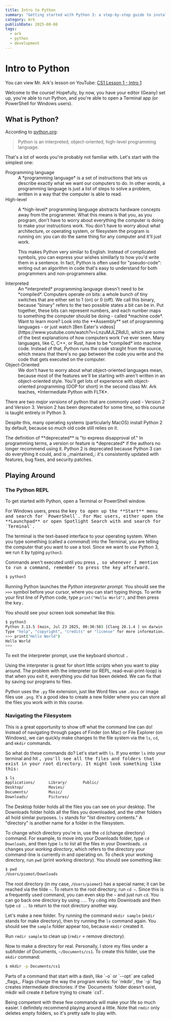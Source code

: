 ```yaml
---
title: Intro to Python
summary: "Getting started with Python 3: a step-by-step guide to installing tools"
category: Ark
publishDate: 2025-08-08
tags:
  - ark
  - python
  - development
---
```




# Intro to Python

<Callout type="info">
  <p class="flex items-center">
    You can view Mr. Ark's lesson on YouTube:
    <a
      href="https://www.youtube.com/watch?v=0cdcKLH7vyc"
      class="ms-1 inline-flex items-center gap-2 rounded-lg bg-gray-200 px-2 hover:bg-gray-300"
    >
      <span class="inline-block size-4 align-middle">
        <YtLogo class="block h-full w-full" />
      </span>
      CS1 Lesson 1 - Intro 1
    </a>
  </p>
</Callout>

Welcome to the course! Hopefully, by now, you have your editor (Geany) set up, you're able to run Python,
and you're able to open a Terminal app (or PowerShell for Windows users).

## What is Python?

According to [python.org](https://www.python.org/doc/essays/blurb):

> Python is an interpreted, object-oriented, high-level programming language.

That's a lot of words you're probably not familiar with. Let's start with the simplest one:

<dl>
  <dt>Programming language</dt>
  <dd>A *programming language* is a set of instructions that lets us describe exactly 
    what we want our computers to do. In other words, a programming language is just a 
    list of steps to solve a problem, written in a way that the computer is able to read.</dd>

<dt>High-level</dt>
<dd>
  <p>
    A *high-level* programming language abstracts hardware concepts away from the programmer. What this means is that
    you, as you program, don't have to worry about everything the computer is doing to make your instructions work. You
    don't have to worry about what architecture, or operating system, or filesystem the program is running on: you can
    do the same thing for any computer and it'll just work.
  </p>
  <p>
    This makes Python very similar to English. Instead of complicated symbols, you can express your wishes simillarly to
    how you'd write them in a sentence. In fact, Python is often used for "pseudo-code": writing out an algorithm in
    code that's easy to understand for both programmers and non-programmers alike.
  </p>
</dd>

<dt>Interpreted</dt>
<dd>
  An *interpreted* programming language doesn't need to be *compiled*. Computers operate on bits: a whole bunch of tiny
  switches that are either set to 1 (on) or 0 (off). We call this binary, because "binary" refers to the two possible
  states a bit can be in. Put together, these bits can represent numbers, and each number maps to something the computer
  should be doing - called *machine code*.
  <Callout type="info">
    Want to learn more? Look into the **Assembly** set of programming languages - or just watch [Ben Eater's
    videos](https://www.youtube.com/watch?v=LnzuMJLZRdU), which are some of the best explanations of how computers work
    I've ever seen.
  </Callout>
  Many languages, like C, C++, or Rust, have to be *compiled* into machine code. Instead of that, Python runs the code
  straight from the source, which means that there's no gap between the code you write and the code that gets executed
  on the computer.
</dd>

  <dt>Object-Oriented</dt>
  <dd>We don't have to worry about what object-oriented languages mean, because most of the 
  features we'll be starting with aren't written in an object-oriented style. You'll get lots
  of experience with object-oriented programming (OOP for short) in the second class Mr. Ark 
  teaches, *Intermediate Python with FLTK*.</dd>
</dl>

There are two _major versions_ of python that are commonly used - Version 2 and Version 3.
Version 2 has been deprecated for some time, so this course is taught entirely in Python 3.

Despite this, many operating systems (particularly MacOS) install Python 2 by default,
because so much old code still relies on it.

<Callout type="info">
  The definition of **deprecated** is "to express disapproval of." In programming terms, a version or feature is
  *deprecated* if the authors no longer recommend using it. Python 2 is deprecated because Python 3 can do everything it
  could, and is _maintained_: it's consistently updated with features, bug fixes, and security patches.
</Callout>

## Playing Around

### The Python REPL

To get started with Python, open a Terminal or PowerShell window.

<Callout type="help" title="How do I open the Terminal?">
  For Windows users, press the <Kbd shortcut="Win" /> key to open up the **Start** menu and search for `PowerShell`. For
  Mac users, either open the **Launchpad** or open Spotlight Search with <Kbd shortcut="Command + Space" /> and search
  for `Terminal`.
</Callout>

The terminal is the text-based interface to your operating system. When you type something (called a _command_) into the Terminal,
you are telling the computer that you want to use a tool. Since we want to use Python 3, we run it by typing `python3`.

Commands aren't executed until you press <Kbd shortcut="Enter" />, so whenever I mention to run a command, remember to press the <Kbd shortcut="Enter" /> key afterward.

```sh title="Terminal"
$ python3
```

Running Python launches the _Python interpreter prompt_. You should see the `>>>` symbol before your cursor,
where you can start typing things. To write your first line of Python code, type `print("Hello World")`, and then press the <Kbd shortcut="Enter" /> key.

You should see your screen look somewhat like this:

```sh title="Terminal"
$ python3
Python 3.13.5 (main, Jul 23 2025, 00:30:58) [Clang 20.1.4 ] on darwin
Type "help", "copyright", "credits" or "license" for more information.
>>> print("Hello World")
Hello World
>>>
```

To exit the interpreter prompt, use the keyboard shortcut <Kbd shortcut="Ctrl + D" />.

Using the interpreter is great for short little scripts when you want to play around.
The problem with the interpreter (or REPL, read-eval-print-loop) is that when you exit it,
everything you did has been deleted. We can fix that by saving our programs to files.

Python uses the `.py` file extension, just like Word files use `.docx` or image files use `.png`.
It's a good idea to create a new folder where you can store all the files you work with in this course.

### Navigating the Filesystem

This is a great opportunity to show off what the command line can do! Instead of navigating through
pages of Finder (on Mac) or File Explorer (on Windows), we can quickly make changes to the file system
via the `ls`, `cd`, and `mkdir` commands.

So what do these commands do? Let's start with `ls`. If you enter `ls` into your terminal and hit <Kbd shortcut="Enter" />,
you'll see all the files and folders that exist in your root directory. It might look something like this:

```txt frame="terminal" title="The ls command"
$ ls
Applications/      Library/       Public/
Desktop/           Movies/
Documents/         Music/
Downloads/         Pictures/
```

The Desktop folder holds all the files you can see on your desktop.
The Downloads folder holds all the files you downloaded, and the other folders all hold similar purposes.
`ls` stands for "<span class="font-mono text-gray-500"><span class="font-bold text-gray-800">l</span>i<span class="font-bold text-gray-800">s</span>t directory contents</span>."
A "directory" is another name for a folder in the filesystem.

To change which directory you're in, use the `cd` (<span class="font-mono text-gray-500"><span class="font-bold text-gray-800">c</span>hange <span class="font-bold text-gray-800">d</span>irectory</span>) command.
For example, to move into your Downloads folder, type `cd Downloads`, and then type `ls` to list all the files in your Downloads.
`cd` changes your _working directory_, which refers to the directory your command-line is currently in and operating on.
To check your working directory, run `pwd` (<span class="font-mono text-gray-500"><span class="font-bold text-gray-800">p</span>rint <span class="font-bold text-gray-800">w</span>orking <span class="font-bold text-gray-800">d</span>irectory</span>).
You should see something like:

```sh
$ pwd
/Users/piemot/Downloads
```

The root directory (in my case, `/Users/piemot`) has a special name; it can be reached via the tilde `~`.
To return to the root directory, run `cd ~`. Since this is a frequently used command, you can even skip the `~` and just run `cd`.
You can go back one directory by using `..`. Try `cd`ing into Downloads and then type `cd ..` to return to the root directory another way.

Let's make a new folder. Try running the command `mkdir sample`
(`mkdir` stands for <span class="font-mono text-gray-500"><span class="font-bold text-gray-800">m</span>a<span class="font-bold text-gray-800">k</span>e <span class="font-bold text-gray-800">dir</span>ectory</span>),
then try running the `ls` command again. You should see the `sample` folder appear too, because `mkdir` created it.

Run `rmdir sample` to clean up (`rmdir` = <span class="font-mono text-gray-500"><span class="font-bold text-gray-800">r</span>e<span class="font-bold text-gray-800">m</span>ove <span class="font-bold text-gray-800">dir</span>ectory</span>).

Now to make a directory for real.
Personally, I store my files under a subfolder of Documents, `~/Documents/cs1`. To create this folder, use the `mkdir` command:

```sh
$ mkdir -p Documents/cs1
```

<Callout type="info" title="Why is the `-p` there?">
  Parts of a command that start with a dash, like `-o` or `--opt` are called _flags_. Flags change the way the program
  works: for `mkdir`, the `-p` flag creates intermediate directories: if the `Documents` folder doesn't exist, mkdir
  will create it before trying to create `cs1`.
</Callout>

Being competent with these few commands will make your life so much easier. I definitely recommend playing around a little.
Note that `rmdir` only deletes empty folders, so it's pretty safe to play with.
